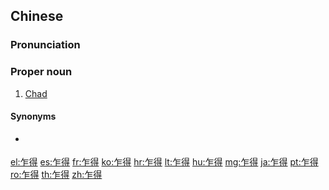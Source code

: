 ==Chinese==
{{zh-forms|gloss=-}}

===Pronunciation===
{{zh-pron
|m=Zhàdé
|c=zaa3 dak1
|mn=qz:Chā-tiak/xm:Chā-tek/zz:Chēe-tek
|cat=pn
}}

===Proper noun===
{{zh-proper noun}}

# {{lb|zh|Mainland China}} [[Chad]]

====Synonyms====
* {{qualifier|Taiwan}} {{zh-l|查德}}

{{zh-cat|Countries}}

[[el:乍得]]
[[es:乍得]]
[[fr:乍得]]
[[ko:乍得]]
[[hr:乍得]]
[[lt:乍得]]
[[hu:乍得]]
[[mg:乍得]]
[[ja:乍得]]
[[pt:乍得]]
[[ro:乍得]]
[[th:乍得]]
[[zh:乍得]]